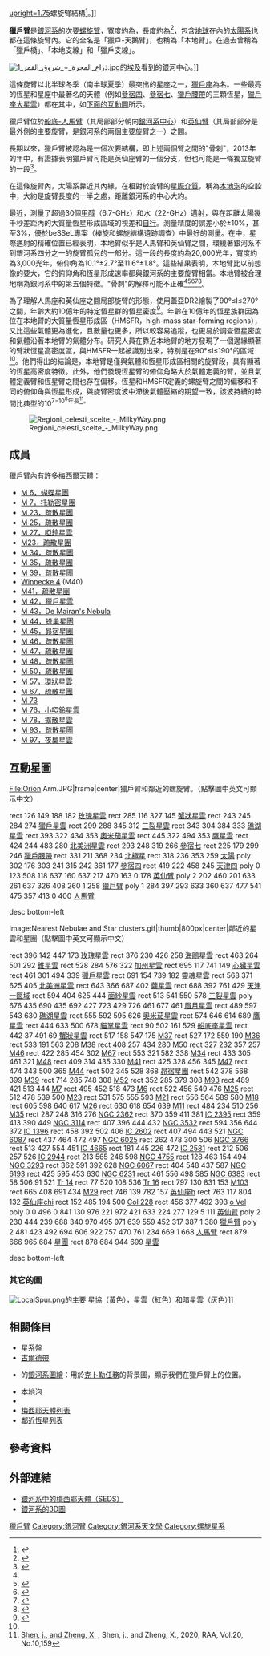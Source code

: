 {{Short description|銀河系中，太陽系所位在的一條螺旋臂。}}
{{About||形成獵戶座星座旋臂的星星|獵戶座|在線專案|獵戶臂}}

[[Image:Milky_Way_Arms_ssc2008-10.svg|upright=1.75]]螺旋臂結構<ref>{{Cite web|title=milky_way|url=http://planetquest.jpl.nasa.gov/system/interactable/7/index.html|access-date=2022-04-08|publisher=NASA|archive-url=https://web.archive.org/web/20120326160806/http://planetquest.jpl.nasa.gov/system/interactable/7/index.html|archive-date=2012-03-26}}</ref>。]]

'''獵戶臂'''是[[銀河系|銀河系]]的次要[[螺旋星系#螺旋臂|螺旋臂]]，寬度約為{{Convert|3,500|ly|pc|abbr=off|lk=on}}，長度約為{{Convert|10,000|ly|pc|abbr=off}}<ref>{{Cite book|url=http://www.worldscientific.com/worldscibooks/10.1142/p401|publisher=PUBLISHED BY IMPERIAL COLLEGE PRESS AND DISTRIBUTED BY WORLD SCIENTIFIC PUBLISHING CO.|date=2006-02|isbn=978-1-86094-576-2|doi=10.1142/9781860949166_fmatter|language=en|first=Peter|last=Day|title=Nature Not Mocked: Places, People and Science}}</ref>，包含[[地球|地球]]在內的[[太陽系|太陽系]]也都在這條旋臂內。它的全名是「獵戶-天鵝臂」，也稱為「本地臂」。在過去曾稱為「獵戶橋」、「本地支線」和「獵戶支線」。

[[File:1_ذراع_المجرة_+_شروق_القمر.jpg|thumb]]的[[埃及|埃及]]看到的銀河中心。]]

這條旋臂以北半球冬季（南半球夏季）最突出的星座之一，[[獵戶座|獵戶座]]為名。一些最亮的恆星和星座中最著名的天體（例如[[參宿四|參宿四]]、[[參宿七|參宿七]]、[[獵戶腰帶|獵戶腰帶]]的三顆恆星，[[獵戶座大星雲|獵戶座大星雲]]）都在其中，如[[#Interactive_maps|下面的互動圖]]所示。

獵戶臂位於[[人馬臂|船底-人馬臂]]（其局部部分朝向[[銀河系中心|銀河系中心]]）和[[英仙臂|英仙臂]]（其局部部分是最外側的主要旋臂，是銀河系的兩個主要旋臂之一）之間。 

長期以來，獵戶臂被認為是一個次要結構，即上述兩個臂之間的"骨刺"，2013年的年中，有證據表明獵戶臂可能是英仙座臂的一個分支，但也可能是一條獨立旋臂的一段<ref>{{Cite web|title=Earth's Milky Way Neighborhood Gets More Respect|url=https://www.nrao.edu/pr/2013/localarm/|access-date=2022-04-08|work=www.nrao.edu}}</ref>。

在這條旋臂內，太陽系靠近其內緣，在相對於旋臂的[[星際介質|星際介質]]，稱為[[本地泡|本地泡]]的空腔中，大約是旋臂長度的一半之處，距離銀河系的中心大約{{Convert|8,000|pc|ly|abbr=off}}。

最近，測量了超過30個[[甲醇|甲醇]]（6.7-GHz）和水（22-GHz）邁射，與在距離太陽幾千秒差距內的大質量恆星形成區域的視差和[[自行|自行]]。測量精度的誤差小於±10%，甚至3%，優於beSSeL專案（棒旋和螺旋結構遺跡調查）中最好的測量。在{{link-en|大質量恆星形成區|HMSFR}}中，星際邁射的精確位置已經表明，本地臂似乎是人馬臂和英仙臂之間，環繞著銀河系不到銀河系四分之一的旋臂孤兒的一部分。這一段的長度約為20,000光年，寬度約為3,000光年，俯仰角為10.1°±2.7°至11.6°±1.8°。這些結果表明，本地臂比以前想像的要大，它的俯仰角和恆星形成速率都與銀河系的主要旋臂相當。本地臂被合理地稱為銀河系中的第五個特徵。"骨刺"的解釋可能不正確<ref name=sciamerica_20200401/><ref>{{Cite journal|title=The local spiral structure of the Milky Way|url=https://ui.adsabs.harvard.edu/abs/2016SciA....2E0878X|last=Xu|first=Y.|last2=Reid|first2=M.|date=2016-09-01|journal=Science Advances|doi=10.1126/sciadv.1600878|volume=2|pages=e1600878–e1600878|last3=Dame|first3=T.|last4=Menten|first4=K.|last5=Sakai|first5=N.|last6=Li|first6=J.|last7=Brunthaler|first7=A.|last8=Moscadelli|first8=L.|last9=Zhang|first9=B.}}</ref><ref>{{Cite journal|title=ON THE NATURE OF THE LOCAL SPIRAL ARM OF THE MILKY WAY|url=https://iopscience.iop.org/article/10.1088/0004-637X/769/1/15|last=Xu|first=Y.|last2=Li|first2=J. J.|date=2013-04-30|journal=The Astrophysical Journal|issue=1|doi=10.1088/0004-637x/769/1/15|volume=769|pages=15|language=en|issn=0004-637X|last3=Reid|first3=M. J.|last4=Menten|first4=K. M.|last5=Zheng|first5=X. W.|last6=Brunthaler|first6=A.|last7=Moscadelli|first7=L.|last8=Dame|first8=T. M.|last9=Zhang|first9=B.}}</ref><ref>{{Cite journal|title=Trigonometric Parallaxes of High-mass Star-forming Regions: Our View of the Milky Way|url=https://ui.adsabs.harvard.edu/abs/2019ApJ...885..131R|last=Reid|first=M. J.|last2=Menten|first2=K. M.|date=2019-11-01|journal=The Astrophysical Journal|doi=10.3847/1538-4357/ab4a11|volume=885|pages=131|issn=0004-637X|last3=Brunthaler|first3=A.|last4=Zheng|first4=X. W.|last5=Dame|first5=T. M.|last6=Xu|first6=Y.|last7=Li|first7=J.|last8=Sakai|first8=N.|last9=Wu|first9=Y.}}</ref><ref name="#1">{{Cite journal|title=The First VERA Astrometry Catalog|url=https://academic.oup.com/pasj/article/doi/10.1093/pasj/psaa018/5824859|last=VERA collaboration|last2=Hirota|first2=Tomoya|date=2020-08-01|journal=Publications of the Astronomical Society of Japan|issue=4|doi=10.1093/pasj/psaa018|volume=72|pages=50|language=en|issn=0004-6264|last3=Nagayama|first3=Takumi|last4=Honma|first4=Mareki|last5=Adachi|first5=Yuuki|last6=Burns|first6=Ross A|last7=Chibueze|first7=James O|last8=Choi|first8=Yoon Kyung|last9=Hachisuka|first9=Kazuya}}</ref>。

為了理解人馬座和英仙座之間局部旋臂的形態，使用蓋亞DR2繪製了90°≤l≤270°之間，年齡大約10億年的特定恆星群的恆星密度<ref>{{Cite journal|title=Stellar Overdensity in the Local Arm in Gaia DR2|url=https://ui.adsabs.harvard.edu/abs/2019ApJ...882...48M|last=Miyachi|first=Yusuke|last2=Sakai|first2=Nobuyuki|date=2019-09-01|journal=The Astrophysical Journal|doi=10.3847/1538-4357/ab2f86|volume=882|pages=48|issn=0004-637X|last3=Kawata|first3=Daisuke|last4=Baba|first4=Junichi|last5=Honma|first5=Mareki|last6=Matsunaga|first6=Noriyuki|last7=Fujisawa|first7=Kenta}}</ref>。年齡在10億年的恆星族群因為位在本地臂的大質量恆星形成區（HMSFR，high-mass star-forming regions），又比這些氣體更為進化，且數量也更多，所以較容易追蹤，也更易於調查恆星密度和氣體沿著本地臂的氣體分布。研究人員在靠近本地臂的地方發現了一個邊緣顯著的臂狀恆星高密度區，與HMSFR一起被識別出來，特別是在90°≤l≤190°的區域<ref name="#1"/>。他們得出的結論是，本地臂是僅與氣體和恆星形成區相關的旋臂段，具有顯著的恆星高密度特徵。此外，他們發現恆星臂的俯仰角略大於氣體定義的臂，並且氣體定義臂和恆星臂之間也存在偏移。恆星和HMSFR定義的螺旋臂之間的偏移和不同的俯仰角與恆星形成，與旋臂密度波中滯後氣體壓縮的期望一致，該波持續的時間比典型的10<sup>7−10<sup>8</sup>年長<ref>[http://www.raa-journal.org/raa/index.php/raa Shen, j., and Zheng, X.] {{Wayback|url=http://www.raa-journal.org/raa/index.php/raa|date=20211216111733}}, Shen, j., and Zheng, X., 2020, RAA, Vol.20, No.10,159</ref>。

[[File:Regioni_celesti_scelte_-_MilkyWay.png|thumb]]

== 成員 ==
獵戶臂內有許多[[梅西爾天體|梅西爾天體]]：
* [[蝴蝶星團|M 6，蝴蝶星團]]
* [[托勒密星團|M 7，托勒密星團]]
* [[M23|M 23，疏散星團]]
* [[M25_(疏散星團)|M 25，疏散星團]]
* [[哑铃星云|M 27，啞鈴星雲]]
* [[M29_(疏散星團)|M23，疏散星團]]
* [[M34|M 34，疏散星團]]
* [[M35|M 35，疏散星團]]
* [[M39_(疏散星團)|M 39，疏散星團]]
* [[M40_(雙星)|Winnecke 4]] (M40)
* [[M41|M41，疏散星團]]
* [[猎户座大星云|M 42，獵戶星雲]]
* [[M43_(發射星雲)|M 43，De Mairan's Nebula]]
* [[M44|M 44，蜂巢星團]]
* [[昴宿星團|M 45，昴宿星團]]
* [[M46_(疏散星團)|M 46，疏散星團]]
* [[M47_(疏散星團)|M 47，疏散星團]]
* [[M48|M 48，疏散星團]]
* [[M50_(疏散星團)|M 50，疏散星團]]
* [[環狀星雲|M 57，環狀星雲]]
* [[M67_(疏散星團)|M 67，疏散星團]]
* [[M73_(星群)|M 73]]
* [[小啞鈴星雲|M 76，小啞鈴星雲]]
* [[M78|M 78，擴散星雲]]
* [[M93|M 93，疏散星團]]
* [[猫头鹰星云|M 97，夜梟星雲]]
{{clear}}

== 互動星圖 ==
<imagemap>
File:Orion Arm.JPG|frame|center|獵戶臂和鄰近的螺旋臂。（點擊圖中英文可顯示中文）

rect 126 149 188 182 [[玫瑰星雲|玫瑰星雲]]
rect 285 116 327 145 [[蟹狀星雲|蟹狀星雲]]
rect 243 245 284 274 [[獵戶星雲|獵戶星雲]]
rect 299 288 345 312 [[三裂星雲|三裂星雲]]
rect 343 304 384 333 [[礁湖星雲|礁湖星雲]]
rect 393 322 434 353 [[奧米茄星雲|奧米茄星雲]]
rect 445 322 494 353 [[鷹星雲|鷹星雲]]
rect 424 244 483 280 [[北美洲星雲|北美洲星雲]]
rect 293 248 319 266 [[參宿七|參宿七]]
rect 225 179 299 246 [[獵戶腰帶|獵戶腰帶]]
rect 331 211 368 234 [[北極星|北極星]]
rect 318 236 353 259 [[太陽|太陽]]
poly 302 176 303 241 315 242 361 177 [[參宿四|參宿四]]
rect 419 222 458 245 [[天津四|天津四]]
poly 0 123 508 118 637 160 637 217 470 163 0 178 [[英仙臂|英仙臂]]
poly 2 202 460 201 633 261 637 326 408 260 1 258 [[#互動星圖|獵戶臂]]
poly 1 284 397 293 633 360 637 477 541 475 357 413 0 400 [[人馬臂|人馬臂]]

desc bottom-left
</imagemap>

<imagemap>
Image:Nearest Nebulae and Star clusters.gif|thumb|800px|center|鄰近的星雲和星團（點擊圖中英文可顯示中文）

rect 396 142 447 173 [[玫瑰星雲|玫瑰星雲]]
rect 376 230 426 258 [[海鷗星雲|海鷗星雲]]
rect 463 264 501 292 [[錐星雲|錐星雲]]
rect 528 284 576 322 [[加州星雲|加州星雲]]
rect 695 117 741 149 [[心臟星雲|心臟星雲]]
rect 461 301 494 339 [[獵戶星雲|獵戶星雲]]
rect 691 154 739 182 [[靈魂星雲|靈魂星雲]]
rect 568 371 625 405 [[北美洲星雲|北美洲星雲]]
rect 643 366 687 402 [[IC_5146|繭星雲]]
rect 688 392 761 429 [[IC_1318|天津一區域]]
rect 594 404 625 444 [[面紗星雲|面紗星雲]]
rect 513 541 550 578 [[三裂星雲|三裂星雲]]
poly 676 435 690 435 692 427 723 429 726 461 677 461 [[眉月星雲|眉月星雲]]
rect 489 597 543 630 [[礁湖星雲|礁湖星雲]]
rect 555 592 595 626 [[奧米茄星雲|奧米茄星雲]]
rect 574 646 614 689 [[鷹星雲|鷹星雲]]
rect 444 633 500 678 [[NGC_6334|貓掌星雲]]
rect 90 502 161 529 [[船底座星雲|船底座星雲]]
rect 442 37 491 69 [[蟹狀星雲|蟹狀星雲]]
rect 517 158 547 175 [[M37|M37]]
rect 527 172 559 190 [[M36|M36]]
rect 533 191 563 208 [[M38|M38]]
rect 408 257 434 280 [[M50|M50]]
rect 327 232 357 257 [[M46|M46]]
rect 422 285 454 302 [[M67|M67]]
rect 553 321 582 338 [[M34|M34]]
rect 433 305 461 321 [[M48|M48]]
rect 409 314 435 330 [[M41|M41]]
rect 425 328 456 345 [[M47|M47]]
rect 474 343 500 365 [[M44|M44]]
rect 502 345 528 368 [[昴宿星團|昴宿星團]]
rect 542 378 568 399 [[M39|M39]]
rect 714 285 748 308 [[M52|M52]]
rect 352 285 379 308 [[M93|M93]]
rect 489 421 513 444 [[M7|M7]]
rect 495 452 518 473 [[M6|M6]]
rect 522 456 549 476 [[M25|M25]]
rect 512 478 539 500 [[M23|M23]]
rect 531 575 555 593 [[M21|M21]]
rect 556 564 589 580 [[M18|M18]]
rect 605 598 640 617 [[M26|M26]]
rect 630 618 654 639 [[M11|M11]]
rect 484 234 510 256 [[M35|M35]]
rect 287 248 316 276 [[NGC_2362|NGC 2362]]
rect 370 359 411 381 [[IC_2395|IC 2395]]
rect 359 413 390 449 [[NGC_3114|NGC 3114]]
rect 407 396 444 432 [[NGC_3532|NGC 3532]]
rect 594 356 644 372 [[IC_1396|IC 1396]]
rect 458 392 502 406 [[IC_2602|IC 2602]]
rect 407 494 443 521 [[NGC_6087|NGC 6087]]
rect 437 464 472 497 [[NGC_6025|NGC 6025]]
rect 262 478 300 506 [[NGC_3766|NGC 3766]]
rect 513 427 554 451 [[IC_4665|IC 4665]]
rect 181 445 226 472 [[IC_2581|IC 2581]]
rect 212 506 257 526 [[IC_2944|IC 2944]]
rect 213 565 246 598 [[NGC_4755|NGC 4755]]
rect 128 463 154 494 [[NGC_3293|NGC 3293]]
rect 362 591 392 628 [[NGC_6067|NGC 6067]]
rect 404 548 437 587 [[NGC_6193|NGC 6193]]
rect 425 595 453 630 [[NGC_6231|NGC 6231]]
rect 461 556 498 585 [[NGC_6383|NGC 6383]]
rect 58 506 91 521 [[Tr_14|Tr 14]]
rect 77 520 108 536 [[Tr_16|Tr 16]]
rect 797 130 831 153 [[M103|M103]]
rect 665 408 691 434 [[M29|M29]]
rect 746 139 782 157 [[英仙座h|英仙座h]]
rect 763 117 804 132 [[英仙座chi|英仙座chi]]
rect 152 485 194 500 [[Col_228|Col 228]]
rect 456 377 492 393 [[o_Vel|o Vel]]
poly 0 0 496 0 841 130 976 221 972 421 633 224 277 129 5 111 [[英仙臂|英仙臂]]
poly 2 230 444 239 688 340 970 495 971 639 559 452 317 387 1 380 [[#互動星圖|獵戶臂]]
poly 2 481 423 492 694 606 922 757 470 761 234 669 1 668 [[人馬臂|人馬臂]]
rect 879 666 965 684 [[星團|星團]]
rect 878 684 944 699 [[星雲|星雲]]

desc bottom-left
</imagemap>


=== 其它的圖 ===
[[File:LocalSpur.png|thumb]]的主要 [[附近星協和移動群列表|星協]]（黃色），[[瀰漫星雲清單|星雲]]（紅色）和[[暗星雲表|暗星雲]]（灰色）]]

== 相關條目 ==
{{div col|colwidth=30em}}
* [[星系盤|星系盤]]
* [[古爾德帶|古爾德帶]]
* {{link-en|喬恩·隆伯格|Jon Lomberg}}的[[:File:LombergA1024.jpg|銀河系圖繪]]：用於[[克卜勒任務|克卜勒任務]]的背景圖，顯示我們在獵戶臂上的位置。
* [[本地泡|本地泡]]
* {{link-en|Loop I Bubble}}
* [[梅西耶天體列表|梅西耶天體列表]]
* [[鄰近恆星列表|鄰近恆星列表]]
{{div col end}}

== 參考資料 ==
{{Reflist|refs=
<ref name=sciamerica_20200401>{{cite conference |last1=Reid |first1=Mark |last2=Zheng |first2=Xing-Wu |title=A New Map of the Milky Way |date=2020 |publisher=Scientific American |volume=April |url=https://www.scientificamerican.com/article/a-new-map-of-the-milky-way/ |access-date=2022-01-11 |archive-date=2021-04-27 |archive-url=https://web.archive.org/web/20210427183810/https://www.scientificamerican.com/article/a-new-map-of-the-milky-way/ |dead-url=no }}</ref>
}}

== 外部連結 ==
* [http://messier.seds.org/more/mw_m.html 銀河系中的梅西耶天體（SEDS）] {{WebCite|url=https://www.webcitation.org/67QFSedPB?url=http://messier.seds.org/more/mw_m.html |date=20120505015507 |dateformat=iso }}
* [http://www.3dgalaxymap.com/ 銀河系的3D圖] {{Wayback|url=http://www.3dgalaxymap.com/ |date=20170729050543 }}

{{地球在宇宙中的位置}}
{{銀河}}
{{Portal bar|恆星|航太|太陽系|科學}}
{{Authority control}}

[[Category:獵戶臂|]]
[[Category:銀河臂|Category:銀河臂]]
[[Category:銀河系天文學|Category:銀河系天文學]]
[[Category:螺旋星系|Category:螺旋星系]]